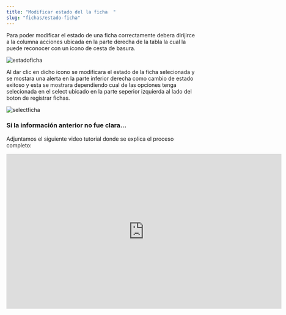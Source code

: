 ```yaml
---
title: "Modificar estado del la ficha  "
slug: "fichas/estado-ficha"
---
```



<Tabs>
  <TabItem label="Endpoint">
    <ApiEndpoint url={`${API_BASE_URL}admin/fichas`} />
  </TabItem>
</Tabs>

Para poder modificar el estado de una ficha correctamente debera dirijirce a la columna acciones ubicada en la parte derecha de la tabla la cual la puede reconocer con un icono de cesta de basura.

<Image src={estadoficha} alt="estadoficha" width={3148} height={2270} />

Al dar clic en dicho icono se modificara el estado de la ficha selecionada y se mostara una alerta en la parte inferior derecha como cambio de estado exitoso y esta se mostrara dependiendo cual de las opciones tenga selecionada en el select ubicado en la parte seperior izquierda al lado del boton de registrar fichas.

<Image src={selectficha} alt="selectficha" width={3148} height={2270} />

### Si la información anterior no fue clara...

Adjuntamos el siguiente video tutorial donde se explica el proceso completo:

<div style={{ display: "flex", justifyContent: "center" }}>
  <iframe
    width="720"
    height="405"
    src="https://www.youtube.com/embed/HOQO8fL4dAc"
    title="Tutorial"
    frameBorder="0"
    allow="accelerometer; autoplay; clipboard-write; encrypted-media; gyroscope; picture-in-picture"
    allowFullScreen
  ></iframe>
</div>
